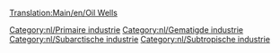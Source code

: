 [[Translation:Main/en/Oil Wells]]
{{Template:Industrieën/Nl
|image=Oilwells.png
|name=Oliebronnen
|climates=[[Main/en/Klimaat/Nl#Gematigd|Gematigd]], [[Main/en/Klimaat/Nl#Subarctisch|Subarctisch]], [[Main/en/Klimaat/Nl#Subtropisch|Subtropisch]].
|accepts=Niets
|produces=[[Main/nl/Olie|Olie]]
|notes=Heeft de neiging om op te drogen na een aantal jaren gebruik.
}}


{{nl/Navbox Industrieën}}
[[Category:nl/Primaire industrie]]
[[Category:nl/Gematigde industrie]]
[[Category:nl/Subarctische industrie]]
[[Category:nl/Subtropische industrie]]